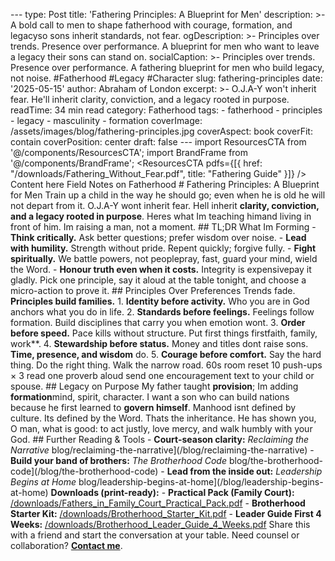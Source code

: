 --- type: Post title: 'Fathering Principles: A Blueprint for Men' description: >- A bold call to men to shape fatherhood with courage, formation, and legacyso sons inherit standards, not fear. ogDescription: >- Principles over trends. Presence over performance. A blueprint for men who want to leave a legacy their sons can stand on. socialCaption: >- Principles over trends. Presence over performance. A fathering blueprint for men who build legacy, not noise. #Fatherhood #Legacy #Character slug: fathering-principles date: '2025-05-15' author: Abraham of London excerpt: >- O.J.A-Y won't inherit fear. He'll inherit clarity, conviction, and a legacy rooted in purpose. readTime: 34 min read category: Fatherhood tags: - fatherhood - principles - legacy - masculinity - formation coverImage: /assets/images/blog/fathering-principles.jpg coverAspect: book coverFit: contain coverPosition: center draft: false --- import ResourcesCTA from '@/components/ResourcesCTA'; import BrandFrame from '@/components/BrandFrame'; <ResourcesCTA pdfs={[{ href: "/downloads/Fathering_Without_Fear.pdf", title: "Fathering Guide" }]} /> <BrandFrame title="Legacy Tips" subtitle="Key Advice"> Content here </BrandFrame> <HeroEyebrow>Field Notes on Fatherhood</HeroEyebrow> # Fathering Principles: A Blueprint for Men <Verse cite="Proverbs 22:6"> Train up a child in the way he should go; even when he is old he will not depart from it. </Verse> O.J.A-Y wont inherit fear. Hell inherit **clarity, conviction, and a legacy rooted in purpose**. Heres what Im teaching himand living in front of him. <PullLine> Im raising a man, not a moment. </PullLine> <Rule /> ## TL;DR What Im Forming - **Think critically.** Ask better questions; prefer wisdom over noise. - **Lead with humility.** Strength without pride. Repent quickly; forgive fully. - **Fight spiritually.** We battle powers, not peoplepray, fast, guard your mind, wield the Word. - **Honour truth even when it costs.** Integrity is expensivepay it gladly. <Callout tone="key" title="One move today"> Pick one principle, say it aloud at the table tonight, and choose a micro-action to prove it. </Callout> <Rule /> ## Principles Over Preferences Trends fade. **Principles build families.** 1. **Identity before activity.** Who you are in God anchors what you do in life. 2. **Standards before feelings.** Feelings follow formation. Build disciplines that carry you when emotion wont. 3. **Order before speed.** Pace kills without structure. Put first things firstfaith, family, work**. 4. **Stewardship before status.** Money and titles dont raise sons. **Time, presence, and wisdom** do. 5. **Courage before comfort.** Say the hard thing. Do the right thing. Walk the narrow road. <Note tone="info" title="Daily micro-rule (8 minutes)"> 60s room reset 10 push-ups $\times$ 3 read one proverb aloud send one encouragement text to your child or spouse. </Note> <Rule /> ## Legacy on Purpose My father taught **provision**; Im adding **formation**mind, spirit, character. I want a son who can build nations because he first learned to **govern himself**. <PullLine> Manhood isnt defined by culture. Its defined by the Word. Thats the inheritance. </PullLine> <Verse cite="Micah 6:8"> He has shown you, O man, what is good: to act justly, love mercy, and walk humbly with your God. </Verse> <Rule /> ## Further Reading & Tools - **Court-season clarity:** *Reclaiming the Narrative* blog/reclaiming-the-narrative](/blog/reclaiming-the-narrative) - **Build your band of brothers:** *The Brotherhood Code* blog/the-brotherhood-code](/blog/the-brotherhood-code) - **Lead from the inside out:** *Leadership Begins at Home* blog/leadership-begins-at-home](/blog/leadership-begins-at-home) **Downloads (print-ready):** - **Practical Pack (Family Court):** [/downloads/Fathers_in_Family_Court_Practical_Pack.pdf](/downloads/Fathers_in_Family_Court_Practical_Pack.pdf) - **Brotherhood Starter Kit:** [/downloads/Brotherhood_Starter_Kit.pdf](/downloads/Brotherhood_Starter_Kit.pdf) - **Leader Guide First 4 Weeks:** [/downloads/Brotherhood_Leader_Guide_4_Weeks.pdf](/downloads/Brotherhood_Leader_Guide_4_Weeks.pdf) <Rule /> <Note tone="key" title="Build with Us"> Share this with a friend and start the conversation at your table. Need counsel or collaboration? **[Contact me](/contact)**. </Note> <ShareRow text="Fathering principles for men who want to leave a legacy their sons can stand onidentity, order, courage, presence." hashtags="Fatherhood,Legacy,Character" />

